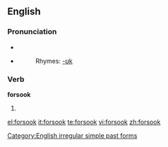 ==English==

===Pronunciation===
*{{IPA|/'foɻsʊk/}}
*{{audio|en-us-forsook.ogg|Audio (US)}}
*:Rhymes: [[Rhymes:English:-ʊk|-ʊk]]

===Verb===
'''forsook'''
# {{simple past of|[[forsake]]}}

[[Category:English irregular simple past forms]]

[[el:forsook]]
[[it:forsook]]
[[te:forsook]]
[[vi:forsook]]
[[zh:forsook]]